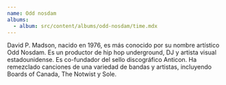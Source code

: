 ```yaml
---
name: Odd nosdam
albums:
  - album: src/content/albums/odd-nosdam/time.mdx
---
```


David P. Madson, nacido en 1976, es más conocido por su nombre artístico Odd Nosdam. Es un productor de hip hop underground, DJ y artista visual estadounidense. Es co-fundador del sello discográfico Anticon. Ha remezclado canciones de una variedad de bandas y artistas, incluyendo Boards of Canada, The Notwist y Sole.
